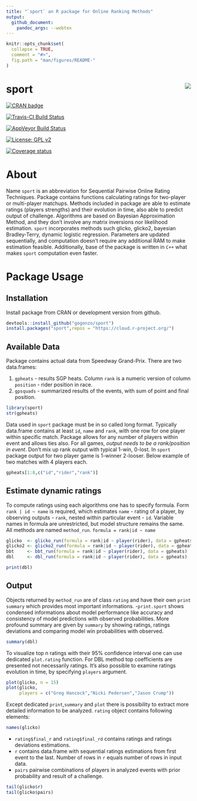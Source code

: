 ```yaml
---
title: "`sport` an R package for Online Ranking Methods"
output:
  github_document:
    pandoc_args: --webtex
---
```

```r
knitr::opts_chunk$set(
  collapse = TRUE,
  comment = "#>",
  fig.path = "man/figures/README-"
)
```

# sport <img src="man/figures/hexlogo.png" align="right" />

<!-- badges: start -->
[![CRAN badge](https://cranlogs.r-pkg.org/badges/sport)](https://cran.r-project.org/web/packages/sport/index.html)

[![Travis-CI Build Status](https://travis-ci.org/gogonzo/sport.svg?branch=master)](https://travis-ci.org/gogonzo/sport)

[![AppVeyor Build Status](https://ci.appveyor.com/api/projects/status/github/gogonzo/sport?branch=master&svg=true)](https://ci.appveyor.com/project/gogonzo/sport)

[![License: GPL v2](https://img.shields.io/badge/License-GPL%20v2-blue.svg)](https://www.gnu.org/licenses/old-licenses/gpl-2.0.html)

[![Coverage status](https://codecov.io/gh/gogonzo/sport/branch/master/graph/badge.svg)](https://codecov.io/gh/gogonzo/sport)

<!-- badges: end -->

# About
Name `sport` is an abbreviation for Sequential Pairwise Online Rating Techniques. Package contains functions calculating ratings for two-player or multi-player matchups. Methods included in package are able to estimate ratings (players strengths) and their evolution in time, also able to predict output of challenge. 
Algorithms are based on Bayesian Approximation Method, and they don't involve any matrix inversions nor likelihood estimation. `sport` incorporates methods such glicko, glicko2, bayesian Bradley-Terry, dynamic logistic regression. Parameters are updated sequentially, and computation doesn't require any additional RAM to make estimation feasible. Additionally, base of the package is written in `C++` what makes `sport` computation even faster.

# Package Usage

## Installation
Install package from CRAN or development version from github.

```r
devtools::install_github("gogonzo/sport")
install.packages("sport",repos = "https://cloud.r-project.org/")
```

## Available Data
Package contains actual data from Speedway Grand-Prix. There are two data.frames: 

1. `gpheats` - results SGP heats. Column `rank` is a numeric version of column `position` - rider position in race.
2. `gpsquads` - summarized results of the events, with sum of point and final position.

```r
library(sport) 
str(gpheats)
```

Data used in `sport` package must be in so called long format. Typically data.frame contains at least `id`, `name` and `rank`, with one row for one player within specific match. Package allows for any number of players within event and allows ties also. For all games, *output needs to be a rank/position in event*. Don't mix up rank output with typical 1-win, 0-lost. In `sport` package output for two player game is 1-winner 2-looser. Below example of two matches with 4 players each.

```r
gpheats[1:8,c("id","rider","rank")]
```

## Estimate dynamic ratings

To compute ratings using each algorithms one has to specify formula. Form `rank | id ~ name` is required, which estimates `name` - rating of a player, by observing outputs - `rank`, nested within particular event - `id`. Variable names in formula are unrestricted, but model structure remains the same. All methods are named `method_run`.
`formula = rank|id ~ name` 

```r
glicko  <- glicko_run(formula = rank|id ~ player(rider), data = gpheats)
glicko2 <- glicko2_run(formula = rank|id ~ player(rider), data = gpheats)
bbt     <- bbt_run(formula = rank|id ~ player(rider), data = gpheats)
dbl     <- dbl_run(formula = rank|id ~ player(rider), data = gpheats)

print(dbl)
```

## Output

Objects returned by `method_run` are of class `rating` and have their own `print`
`summary` which provides most important informations. -`print.sport` shows 
condensed informations about model performance like accuracy and consistency of 
model predictions with observed probabilities. More profound summary are given 
by `summary` by showing ratings, ratings deviations and comparing model win 
probabilities with observed.

```r
summary(dbl)
```

To visualize top n ratings with their 95% confidence interval one can use 
dedicated `plot.rating` function. For DBL method top coefficients are presented 
not necessarily ratings. It's also possible to examine ratings evolution in time, 
by specifying `players` argument.

<div class="col2">
```r
plot(glicko, n = 15)
plot(glicko, 
     players = c("Greg Hancock","Nicki Pedersen","Jason Crump"))
```
</div>

Except dedicated `print`,`summary` and `plot` there is possibility to extract more detailed information to be analyzed. `rating` object contains following elements:

```r
names(glicko)
```

* `rating$final_r` and `rating$final_rd` contains ratings and ratings deviations estimations.
* `r` contains data.frame with sequential ratings estimations from first event to the last. Number of rows in `r` equals number of rows in input data.
* `pairs` pairwise combinations of players in analyzed events with prior probability and result of a challenge. 

```r
tail(glicko$r)
tail(glicko$pairs)
```